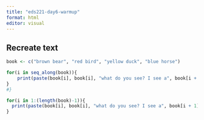 ```yaml
---
title: "eds221-day6-warmup"
format: html
editor: visual
---
```


## Recreate text

```r
book <- c("brown bear", "red bird", "yellow duck", "blue horse")

for(i in seq_along(book)){
    print(paste(book[i], book[i], "what do you see? I see a", book[i + 1], "looking at me."))
}
#}

for(i in 1:(length(book)-1)){
  print(paste(book[i], book[i], "what do you see? I see a", book[i + 1], "looking at me."))
}
```











